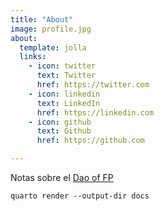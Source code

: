 ```yaml
---
title: "About"
image: profile.jpg
about:
  template: jolla
  links:
    - icon: twitter
      text: Twitter
      href: https://twitter.com
    - icon: linkedin
      text: LinkedIn
      href: https://linkedin.com
    - icon: github
      text: Github
      href: https://github.com

---
```


Notas sobre el [Dao of FP](https://github.com/BartoszMilewski/Publications/blob/master/TheDaoOfFP/DaoFP.pdf)

```
quarto render --output-dir docs
```